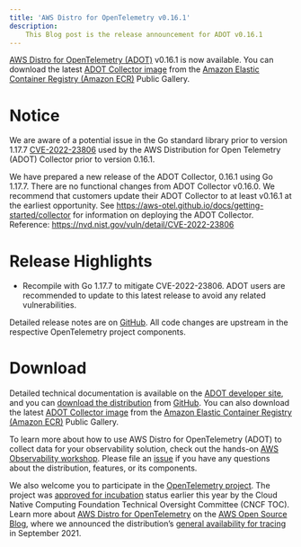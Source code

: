 ```yaml
---
title: 'AWS Distro for OpenTelemetry v0.16.1'
description:
    This Blog post is the release announcement for ADOT v0.16.1
---
```



<SectionSeparator />

[AWS Distro for OpenTelemetry (ADOT)](https://aws-otel.github.io/) v0.16.1 is now available. You can download the latest [ADOT Collector image](https://gallery.ecr.aws/aws-observability/aws-otel-collector) from the [Amazon Elastic Container Registry (Amazon ECR)](https://aws.amazon.com/ecr/) Public Gallery.

<SectionSeparator />

# Notice

We are aware of a potential issue in the Go standard library prior to version 1.17.7 [CVE-2022-23806](https://nvd.nist.gov/vuln/detail/CVE-2022-23806) used by the AWS Distribution for Open Telemetry (ADOT) Collector prior to version 0.16.1.

We have prepared a new release of the ADOT Collector, 0.16.1 using Go 1.17.7. There are no functional changes from ADOT Collector v0.16.0. We recommend that customers update their ADOT Collector to at least v0.16.1 at the earliest opportunity. See https://aws-otel.github.io/docs/getting-started/collector for information on deploying the ADOT Collector.
Reference: https://nvd.nist.gov/vuln/detail/CVE-2022-23806

# Release Highlights

* Recompile with Go 1.17.7 to mitigate CVE-2022-23806. ADOT users are recommended to update to this latest release to avoid any related vulnerabilities.

Detailed release notes are on [GitHub](https://github.com/aws-observability/aws-otel-collector/releases). All code changes are upstream in the respective OpenTelemetry project components.

# Download

Detailed technical documentation is available on the [ADOT developer site](https://aws-otel.github.io/), and you can [download the distribution](https://aws-otel.github.io/download) from [GitHub](https://github.com/aws-observability/aws-otel-collector/releases/tag/v0.16.0). You can also download the latest [ADOT Collector image](https://gallery.ecr.aws/aws-observability/aws-otel-collector) from the [Amazon Elastic Container Registry (Amazon ECR)](https://aws.amazon.com/ecr/) Public Gallery.

To learn more about how to use AWS Distro for OpenTelemetry (ADOT) to collect data for your observability solution, check out the hands-on [AWS Observability workshop](https://observability.workshop.aws/en/adot.html). Please file an [issue](https://github.com/aws-observability/aws-otel-community/issues) if you have any questions about the distribution, features, or its components.

We also welcome you to participate in the [OpenTelemetry project](https://github.com/open-telemetry). The project was [approved for incubation](https://www.cncf.io/blog/2021/08/26/opentelemetry-becomes-a-cncf-incubating-project/) status earlier this year by the Cloud Native Computing Foundation Technical Oversight Committee (CNCF TOC). Learn more about [AWS Distro for OpenTelemetry](https://aws.amazon.com/blogs/opensource/category/management-tools/aws-distro-for-opentelemetry/) on the [AWS Open Source Blog](https://aws.amazon.com/blogs/opensource/category/management-tools/aws-distro-for-opentelemetry/), where we announced the distribution’s [general availability for tracing](https://aws.amazon.com/blogs/opensource/aws-distro-for-opentelemetry-is-now-ga-for-tracing/) in September 2021.
